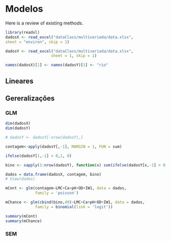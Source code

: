 # Modelos

Here is a review of existing methods.

```r
library(readxl)
dadosX <- read_excel("dataClass/multivariada/data.xlsx",
sheet = "environ", skip = 1)

dadosY <- read_excel("dataClass/multivariada/data.xlsx",
                    sheet = 1, skip = 1)

names(dadosX)[1] <- names(dadosY)[1] <- "rio"
```


## Lineares

## Gereralizações

### GLM

```r
dim(dadosX)
dim(dadosY)

# dadosY <- dadosY[-nrow(dadosY),]

contagem<-apply(dadosY[,-1], MARGIN = 1, FUN = sum)

ifelse(dadosY[1,-1] > 0,1, 0) 

bino <- sapply(1:nrow(dadosY), function(x) sum(ifelse(dadosY[x,-1] > 0,1, 0)))

dados = data.frame(dadosX, contagem, bino)
# View(dados)

mCont <- glm(contagem~LMC+Ca+pH+OD+IW1, data = dados,
             family = 'poisson')

mChance <- glm(cbind(bino,49)~LMC+Ca+pH+OD+IW1, data = dados,
             family = binomial(link = 'logit'))

summary(mCont)
summary(mChance)
```




### SEM